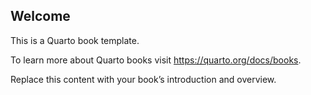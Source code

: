 

## Welcome {.unnumbered}

This is a Quarto book template. 

To learn more about Quarto books visit <https://quarto.org/docs/books>.

Replace this content with your book's introduction and overview.
